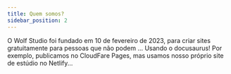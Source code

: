 ```yaml
---
title: Quem somos?
sidebar_position: 2
---
```



O Wolf Studio foi fundado em 10 de fevereiro de 2023, para criar sites gratuitamente para pessoas que não podem ... Usando o docusaurus! Por exemplo, publicamos no CloudFare Pages, mas usamos nosso próprio site de estúdio no Netlify...